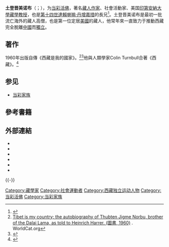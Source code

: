{{Infobox Tulku
| name = 土登晋美诺布
| image = 
| width=
| caption =
| tulku = 塔泽仁波切
| predecessor = 第五世塔泽仁波切·罗桑崔臣晋美嘉措
| successor = 
| order = 六
| title =
| birth date ={{Birth date|1922|8|16}}
| birth date2 =
| birth place ={{ROC-1912}}[[青海省|青海省]][[安多地区|安多地区]][[红崖村|红崖村]] 
| enthrone date = 1949年
| enthrone date2 = 
| enthrone place =[[塔尔寺|塔尔寺]] 
| death date ={{Death date and age|2008|9|5|1922|8|16}}
| death place = {{USA}}[[印第安纳州|印第安纳州]][[布卢明顿_(印第安纳州)|布卢明顿]]
| temple = [[热振寺|热振寺]]
| dharma name =土登晋美诺布
| meaning = 
| bo =ཐུབ་བསྟན་འཇིགས་མེད་ནོར་བུ་
| wylie =Thub-stan 'Jigs-med Nor-bu
| thl =Thubten Jigme Norbu 
| zypy =
| birth name = 
| bo2 = 
| wylie2 = 
| thl2 = 
| zypy2 = 
| father =祁却才仁
| mother =德吉才仁
}}
'''土登晋美诺布'''（{{Bo|z=ཐུབ་བསྟན་འཇིགས་མེད་ནོར་བུ་|p=Tubdän Jigmêd Norbu|w=Thub-stan 'Jigs-med Nor-bu|t=Thubten Jigme Norbu}}；{{bd|1922年||2008年|9月5日|Thupten Jigme Norbu}}），为[[当彩活佛|当彩活佛]]，著名[[藏族|藏人]][[作家|作家]]、社會活動家、美国[[印第安納大學|印第安納大學]][[藏學|藏學]][[教授|教授]]，也是[[第十四世達賴喇嘛·丹增嘉措|第十四世達賴喇嘛·丹增嘉措]]的長兄<ref name="达赖喇嘛: 分裂者的流亡生涯 1997 p. ">{{cite book | title=达赖喇嘛: 分裂者的流亡生涯 | publisher=海南出版社 | year=1997 | isbn=978-7-80617-386-2 | url=https://books.google.com.tw/books?id=lptJAQAAIAAJ | language=zh | access-date=2021-09-07 | page=5 | archive-date=2021-09-07 | archive-url=https://web.archive.org/web/20210907025039/https://books.google.com.tw/books?id=lptJAQAAIAAJ }}</ref>。土登晋美诺布是最初一批流亡海外的藏人高僧，也是第一位定居[[美國|美國]]的藏人，他常年來一直致力于推動西藏完全脫離[[中國|中國]]而[[西藏獨立運動|獨立]]。

==著作==
1960年出版自傳《西藏是我的國家》。<ref>[http://www.worldcat.org/title/tibet-is-my-country-the-autobiography-of-thubten-jigme-norbu-brother-of-the-dalai-lama-as-told-to-heinrich-harrer/oclc/4143444?referer=di&ht=edition Tibet is my country; the autobiography of Thubten Jigme Norbu, brother of the Dalai Lama, as told to Heinrich Harrer. (圖書, 1960) ] {{Wayback|url=http://www.worldcat.org/title/tibet-is-my-country-the-autobiography-of-thubten-jigme-norbu-brother-of-the-dalai-lama-as-told-to-heinrich-harrer/oclc/4143444?referer=di&ht=edition |date=20190628220258 }}. WorldCat.org</ref><ref name="NorbuHarrer1986">{{cite book|author1=Thubten Jigme Norbu|author2=Heinrich Harrer|title=''Tibet Is My Country: Autobiography of Thubten Jigme Norbu, Brother of the Dalai Lama as Told to Heinrich Harrer''|url=https://books.google.com/books?id=EM6utB1RiR8C|date=15 June 1986|publisher=Wisdom Publications|isbn=978-0-86171-045-4|access-date=2018-08-14|archive-date=2019-06-09|archive-url=https://web.archive.org/web/20190609070442/https://books.google.com/books?id=EM6utB1RiR8C}}</ref>他與人類學家Colin Turnbull合著《西藏》。<ref>{{cite book|author1=Thubten Jigme Norbu|author2=Colin Turnbull|title=''Tibet''|url=https://books.google.com/books?id=P7m3z4zgfnMC|year=1968年|publisher=Simon and Schuster|isbn=978-0-671-20559-1|access-date=2018-08-14|archive-date=2019-06-09|archive-url=https://web.archive.org/web/20190609112844/https://books.google.com/books?id=P7m3z4zgfnMC}}</ref>

==参见==
* [[当彩家族|当彩家族]]

==參考書籍==
{{Reflist}}

==外部連結==
* {{cite magazine|title=''An Interview With Thubten Jigme Norbu''|trans_title=土登晉美諾布訪談|magazine=Tricycle|url=https://tricycle.org/magazine/an-interview-with-thubten-jigme-norbu/|date=Spring 1998|access-date=2018-05-01|archive-date=2020-08-13|archive-url=https://web.archive.org/web/20200813055204/https://tricycle.org/magazine/an-interview-with-thubten-jigme-norbu/|dead-url=no}}{{en}}
* {{cite news |url=https://www.theguardian.com/world/2008/sep/08/tibet |title=''Thubten Jigme Norbu -Buddhist leader and brother of the Dalai Lama, he plotted with the CIA to free his Tibetan homeland'' |trans_title=土登晉美諾布 - 佛教領袖、達賴喇嘛哥哥與中情局合謀解放故鄉西藏 |author=John Gittings |date=2008-09-07 |newspaper=《[[衛報|衛報]]》 |accessdate=2018-05-01 |archive-date=2017-08-10 |archive-url=https://web.archive.org/web/20170810130435/https://www.theguardian.com/world/2008/sep/08/tibet |dead-url=no }}{{en}}
* {{cite news | url=http://www.washingtonpost.com/wp-dyn/content/article/2008/09/12/AR2008091203282.html | title=''Thubten Jigme Norbu; Brother of Dalai Lama Advocated for Tibet'' | trans_title=土登晉美諾布;達賴喇嘛哥哥提倡西藏獨立 | author=Alexander F. Remington | date=2008-09-13 | newspaper=《[[華盛頓郵報|華盛頓郵報]]》 | accessdate=2018-05-01 | archive-date=2019-06-10 | archive-url=https://web.archive.org/web/20190610091019/http://www.washingtonpost.com/wp-dyn/content/article/2008/09/12/AR2008091203282.html | dead-url=no }}{{en}}
* {{cite magazine | url=http://content.time.com/time/specials/packages/article/0,28804,1933053_1933052_1933046,00.html | title=''Thubten Jigme Norbu - Who's Who on the CIA Payroll'' | trans_title=土登晉美諾布 - CIA工資單上的名人 | date=2009-10-28 | magazine=《[[時代雜誌|時代雜誌]]》 | access-date=2018-05-01 | archive-date=2019-12-28 | archive-url=https://web.archive.org/web/20191228052655/http://content.time.com/time/specials/packages/article/0,28804,1933053_1933052_1933046,00.html | dead-url=no }}{{en}}
*{{cite web| url=http://www.tibetancc.com/info/Tcc/Center.aspx?WhichOne=1| archiveurl=https://web.archive.org/web/20070630191557/http://www.tibetancc.com/info/Tcc/Center.aspx?WhichOne=1| archivedate=2007-06-30| deadurl=yes| title=Founder| trans_title=創辦人| website=藏蒙文化中心| accessdate=2008-09-06}}{{en}}
*{{cite web| title=''Taktser Rinpoche, eldest brother of the Dalai Lama, passes away''| website=[[國際聲援西藏運動|國際聲援西藏運動]]| url=http://www.savetibet.org/news/newsitem.php?id=1358| archiveurl=https://web.archive.org/web/20080915030921/http://www.savetibet.org/news/newsitem.php?id=1358| archivedate=2008-09-15| deadurl=yes| date=2008-09-05| trans_title=達賴喇嘛哥哥當彩仁波切逝世讣告| accessdate=2008-09-06}}{{en}}

{{-}}
{{start box}}
{{s-hou|土登晋美诺布|1922年|8月16日|2008年|9月5日}}
{{s-before|[[第五世塔泽仁波切·罗桑崔臣晋美嘉措|罗桑崔臣晋美嘉措]]}}
{{s-title|第六世[[当彩活佛|当彩活佛]]|1949年—2008年}}
{{s-vacant|空缺中}}
{{end box}}

{{第十四世達賴喇嘛}}
{{Authority control}}
{{DEFAULTSORT:Norbu, Thupten Jigme}}
[[Category:藏學家|Category:藏學家]]
[[Category:社會運動者|Category:社會運動者]]
[[Category:西藏独立运动人物|Category:西藏独立运动人物]]
[[Category:当彩活佛|Category:当彩活佛]]
[[Category:当彩家族|Category:当彩家族]]